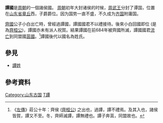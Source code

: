 {{周代诸侯国
|国名=譚
|国君姓氏=[[姒姓|姒姓]]
|爵位=子爵
|国都=
|分封者=[[周武王|周武王]]
|始祖=
|建国年=前11世纪
|灭亡年=前684年
|灭亡原因=被[[齊桓公|齊桓公]]派兵討滅
|史书记载=[[春秋|春秋]]<br><small>(始見於[[魯莊公|莊公]]十年)</small>
}}

'''譚國'''是[[周朝|周朝]]的一個諸侯國。
[[周朝|周朝]]初年大封诸侯的时候，[[周武王|周武王]]分封了谭国，位置在[[山东省|山东省]][[章丘|章丘]]西，子爵爵位。因为国势一直不盛，不久成为[[齐国|齐国]]附庸国。

[[齊國|齊國]]公子小白出亡時，曾經過譚國，譚國國君不以禮接待。後來小白回國即位 (是為[[齊桓公|齊桓公]])，譚國亦未有派人祝賀。結果譚國在前684年被齊國所滅，譚國國君[[流亡|流亡]]到同盟國[[莒國|莒國]]。<ref>《[[左傳|左傳]]》莊公十年：齊侯 ([[齊桓公|齊桓公]]) 之出也，過譚，譚不禮焉。及其入也，諸侯皆賀，譚又不至。冬，齊師滅譚，譚無禮也。譚子奔莒，同盟故也。</ref>譚國後代以國名為姓氏。

==參見==
*[[譚姓|譚姓]]
==參考資料==
<div style="font-size:small"><references /></div>

{{周代諸侯列國}}
{{山东省先秦列国}}
{{老济南}}

[[Category:山东古国|Category:山东古国]]
[[Category:春秋時期的國家|T譚]]